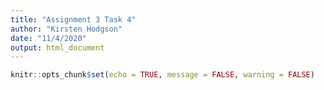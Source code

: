 ```yaml
---
title: "Assignment 3 Task 4"
author: "Kirsten Hodgson"
date: "11/4/2020"
output: html_document
---
```


```r
knitr::opts_chunk$set(echo = TRUE, message = FALSE, warning = FALSE)
```
